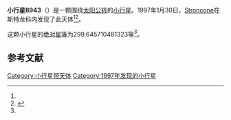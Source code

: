 {{Infobox planet
| bgcolour = #FFFFC0
| name = 8943 Stefanozafka
| symbol = 
| image = 
| caption = 
| discovery = yes
| discovery_ref = 
| discoverer = [[Stroncone|Stroncone]]
| discovery_site = [[斯特龙科内|斯特龙科内]] 
| discovered = 1997年1月30日
| designations = yes
| mp_name = 
| named_after = 
| alt_names = 1997 BH3/ 1995 QM10
| mp_category = [[主带小行星|主带小行星]]
| orbit_ref = <ref name="a">[http://ssd.jpl.nasa.gov/sbdb.cgi?sstr=8943 8943 Stefanozafka] {{Wayback|url=http://ssd.jpl.nasa.gov/sbdb.cgi?sstr=8943 |date=20140928204538 }}，小行星數據庫瀏覽器（JPL Small-Body Database Browser）－[[美国国家航空航天局|美国国家航空航天局]]喷气推进实验室</ref>
| epoch = 2456400.5 (2013年4月18日更新)
| aphelion = {{convert|3.324284019217696|AU|km|3|abbr=on|lk=out}}
| perihelion = {{convert|2.265855553159557|AU|km|3|abbr=on}}
| semimajor = {{convert|2.795069786188626|AU|km|3|abbr=on}}
| eccentricity = 0.189338469
| period = 1706.818771 [[日|日]]<br />4.67[[儒略年|儒略年]]
| avg_speed = 
| inclination = 7.962872759128222
| asc_node = 169.0324608017738
| mean_anomaly = 
| arg_peri = 299.645710481323
| satellites = 
| physical_characteristics = yes
| dimensions = 
| mass = 
| density = 
| surface_grav = 
| escape_velocity = 
| sidereal_day = 
| axial_tilt = 
| pole_ecliptic_lat = 
| pole_ecliptic_lon = 
| albedo = 
| temperatures= 
| temp_name1 = 
| mean_temp_1 = 
| max_temp_1 = 
| temp_name2 = 
| max_temp_2 = 
| spectral_type = 
| abs_magnitude = 299.645710481323
}}

'''小行星8943'''（{{lang-en|8943 Stefanozafka}}）是一颗围绕[[太阳|太阳]][[公转|公转]]的[[小行星|小行星]]。1997年1月30日，[[Stroncone|Stroncone]]在斯特龙科内发现了此天体<ref name="a" /><ref>{{cite news|title=小行星列表|url=http://cfa-www.harvard.edu/iau/lists/NumberedMPs.txt|accessdate=2013-07-08|newspaper=哈佛大学|archive-date=2008-05-17|archive-url=https://web.archive.org/web/20080517010638/http://cfa-www.harvard.edu/iau/lists/NumberedMPs.txt|dead-url=no}}</ref>。

这颗小行星的[[绝对星等|绝对星等]]为299.645710481323等<ref name="a" />。

==参考文献==
{{reflist}}
{{Minor Planet Number|[[小行星8942|小行星8942]]|[[小行星8944|小行星8944]]}}

{{小天体}}

[[Category:小行星带天体|Category:小行星带天体]]
[[Category:1997年发现的小行星|Category:1997年发现的小行星]]

{{asteroid-stub}}